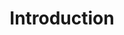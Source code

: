 ---
credit:
- SIGPwny
featured: false
slides: intro.pdf
tags:
- welcome
time_start: 2017-09-07T18:00:00.000000-05:00
title: Introduction
week_number: 1
---